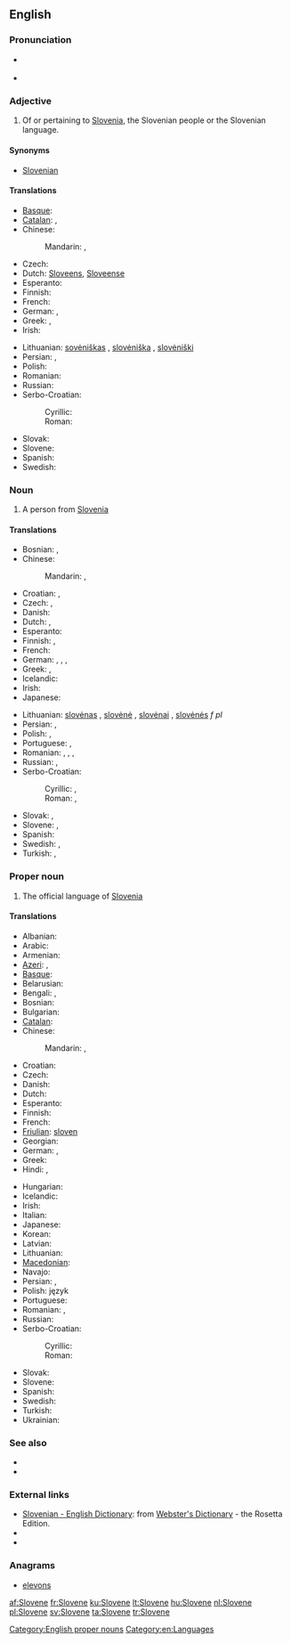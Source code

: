 {{also|slovene}}
==English==

===Pronunciation===
* {{a|UK}} {{IPA|/ˈslɘʊˌvɪin/}} {{SAMPA|/sl@U%vi:n/}}
* {{audio|en-us-Slovene.ogg|Audio (US)}}

===Adjective===
{{en-adj|-}}

# Of or pertaining to [[Slovenia]], the Slovenian people or the Slovenian language.

====Synonyms====
* [[Slovenian]]

====Translations====
{{trans-top|adjective}}
* [[Basque]]: {{t|eu|esloveniar}}
* [[Catalan]]: {{t|ca|eslovè|m}}, {{t|ca|eslovena|f}}
* Chinese:
*: Mandarin: {{t-|cmn|斯洛文尼亞|alt=斯洛文尼亞的|sc=Hani}}, {{t-|cmn|斯洛文尼亚|tr=Sīluòwénníyà de|alt=斯洛文尼亚的|sc=Hani}}
* Czech: {{t-|cs|slovinský|m}}
* Dutch: [[Sloveens]], [[Sloveense]]
* Esperanto: {{t-|eo|slovena|xs=Esperanto}}
* Finnish: {{t+|fi|slovenialainen}}
* French: {{t+|fr|slovène|m|f}}
* German: {{t+|de|slowenisch}}, {{t-|de|windisch}}
* Greek: {{t+|el|σλοβενικός|m|tr=slovenikós}}, <!-- non-lemma {t+|el|σλοβενική|f}}, {{t+|el|σλοβενικό|n}} -->
* Irish: {{t|ga|Slóivéanach}}
{{trans-mid}}
* Lithuanian: [[sovėniškas]] {{m}}, [[slovėniška]] {{f}}, [[slovėniški]] {{p}}
* Persian: {{t|fa|اسلوونیایی|tr=esluveniyâyi|sc=fa-Arab}}, {{t|fa|اسلوونیائی|tr=esluveniyâ'i|sc=fa-Arab}}
* Polish: {{t|pl|słoweński|m}}
* Romanian: {{t-|ro|sloven|m}}
* Russian: {{t|ru|словенский|tr=slovénskij}}
* Serbo-Croatian:
*: Cyrillic: {{t|sh|словеначки|m}}
*: Roman: {{t|sh|slovenački|m}}
* Slovak: {{t-|sk|slovinský|m}}
* Slovene: {{t+|sl|slovenski|m}}
* Spanish: {{t+|es|esloveno|m}}
* Swedish: {{t+|sv|slovensk}}
{{trans-bottom}}

===Noun===
{{en-noun}}

# A person from [[Slovenia]]

====Translations====
{{trans-top|a person}}
* Bosnian: {{t-|bs|Slovenac|m}}, {{t-|bs|Slovenka|f}}
* Chinese:
*: Mandarin: {{t-|cmn|斯洛文尼亞人|sc=Hani}}, {{t-|cmn|斯洛文尼亚人|tr=Sīluòwénníyà rén|sc=Hani}}
* Croatian: {{t+|hr|Slovenac|m}}, {{t+|hr|Slovenka|f}}
* Czech: {{t-|cs|Slovinec|m}}, {{t-|cs|Slovinka|f}}
* Danish: {{t-|da|slovener}}
* Dutch: {{t|nl|Sloveen|m}}, {{t|nl|Sloveense|f}}
* Esperanto: {{t-|eo|sloveno|xs=Esperanto}}
* Finnish: {{t+|fi|sloveeni}}, {{t+|fi|slovenialainen}}
* French: {{t+|fr|Slovène|m|f}}
* German: {{t|de|Slowene|m}}, {{t|de|Slowenin|f}}, {{t|de|Windischer|m}}, {{t|de|Windische|f}}
* Greek: {{t|el|Σλοβένος|m|tr=Slovénos|sc=Grek}}, {{t|el|Σλοβένα|f|tr=Slovéna|sc=Grek}}
* Icelandic: {{t|is|Slóveni|m}}
* Irish: {{t|ga|Slóivéanach|m}}
* Japanese: {{t|ja|スロベニア人|tr=Surobenia-jin|sc=Jpan}}
{{trans-mid}}
* Lithuanian: [[slovėnas]] {{m}}, [[slovėnė]] {{f}}, [[slovėnai]] {{p}}, [[slovėnės]] ''f pl''
* Persian: {{t|fa|اسلوونیایی|tr=esluveniyâyi|sc=fa-Arab}}, {{t|fa|اسلوونیائی|tr=esluveniyâ'i|sc=fa-Arab}}
* Polish: {{t+|pl|Słoweniec|m}}, {{t+|pl|Słowenka|f}}
* Portuguese: {{t+|pt|esloveno|m}}, {{t-|pt|eslovena|f}}
* Romanian: {{t-|ro|sloven|m}}, {{t+|ro|slovenă|f}}, {{t-|ro|sloveni|p}}, {{t-|ro|slovene|f|p}}
* Russian: {{t|ru|словенец|m|tr=slovénec}}, {{t+|ru|словенка|f|tr=slovénka}}
* Serbo-Croatian:
*: Cyrillic: {{t|sh|Словенац|m}}, {{t|sh|Словенка|f}}
*: Roman: {{t|sh|Slovenac|m}}, {{t|sh|Slovenka|f}}
* Slovak: {{t-|sk|Slovinec|m}}, {{t-|sk|Slovinka|f}}
* Slovene: {{t-|sl|Slovenec|m}}, {{t-|sl|Slovenka|f}}
* Spanish: {{t+|es|esloveno|m}}
* Swedish: {{t-|sv|sloven|m}}, {{t+|sv|slovenska|f}}
* Turkish: {{t|tr|Sloven}}, {{t|tr|Slovenyalı}}
{{trans-bottom}}

===Proper noun===
{{wikipedia}}
{{en-proper noun}}

# The official language of [[Slovenia]]

====Translations====
{{trans-top|the language}}
* Albanian: {{t|sq|slloven}}
* Arabic: {{t|ar|سلوفينية|f|tr=slofiníyya|sc=Arab}}
* Armenian: {{t|hy|սլովեներեն|tr=sloveneren|sc=Armn}}
* [[Azeri]]: {{t|az|sloven}}, {{t|az|sloven dili}}
* [[Basque]]: {{t|eu|esloveniera}}
* Belarusian: {{t|be|славенская|f|tr=slavénskaja|sc=Cyrl}}
* Bengali: {{t|bn|স্লোভেনীয় ভাষা|tr=slobheniẏa bhasha|sc=Beng}}, {{t|bn|স্লোভেনীয়|tr=slobheniẏa|sc=Beng}}
* Bosnian: {{t-|bs|slovenački|m}}
* Bulgarian: {{t|bg|словенски|m|tr=slovénski|sc=Cyrl}}
* [[Catalan]]: {{t|ca|eslovè}}
* Chinese:
*: Mandarin: {{t-|cmn|斯洛文尼亞語|sc=Hani}}, {{t-|cmn|斯洛文尼亚语|tr=Sīluòwénníyàyǔ|sc=Hani}}
* Croatian: {{t+|hr|slovenski|m}}
* Czech: {{t+|cs|slovinština|f}}
* Danish: {{t-|da|slovensk}}
* Dutch: {{t+|nl|Sloveens|n}}
* Esperanto: {{t-|eo|slovena|xs=Esperanto}}
* Finnish: {{t+|fi|sloveeni}}
* French: {{t+|fr|slovène|m}}
* [[Friulian]]: [[sloven]]
* Georgian: {{t|ka|სლოვენური|tr=slovenuri|sc=Geor}}
* German: {{t+|de|Slowenisch|n}}, {{t-|de|Windisch|n}}
* Greek: {{t+|el|σλοβενικά|n|p|tr=sloveniká}}
* Hindi: {{t|hi|स्लोवेनियन|tr=sloveniyan|sc=Deva}}, {{t|hi|स्लोवेनियाई|f|tr=sloveniyā'ī|sc=Deva}}
{{trans-mid}}
* Hungarian: {{t|hu|szlovén}}
* Icelandic: {{t|is|slóvenska|f}}
* Irish: {{t|ga|Slóivéinis|f}}
* Italian: {{t+|it|sloveno|m}}
* Japanese: {{t|ja|スロベニア語|tr=Surobenia-go|sc=Jpan}}
* Korean: {{t|ko|슬로베니아어|tr=Seullobenia-eo|sc=Kore}}
* Latvian: {{t|lv|slovēņu}}
* Lithuanian: {{t-|lt|slovėniškas|xs=Lithuanian}}
* [[Macedonian]]: {{t|mk|словенечки|m|tr=slovénečki|sc=Cyrl}}
* Navajo: {{tø|nv|Słobíín bizaad}}
* Persian: {{t|fa|اسلوونیایی|tr=esluveniyâyi|sc=fa-Arab}}, {{t|fa|اسلوونیائی|tr=esluveniyâ'i|sc=fa-Arab}}
* Polish: język
* Portuguese: {{t+|pt|esloveno|m}}
* Romanian: {{t+|ro|slovenă|f}}, {{t|ro|limba slovenă|f}}
* Russian: {{t|ru|словенский|m|tr=slovénskij|sc=Cyrl}}
* Serbo-Croatian:
*: Cyrillic: {{t|sh|словеначки|m}}
*: Roman: {{t|sh|slovenački|m}}
* Slovak: {{t-|sk|slovinčina|f}}
* Slovene: {{t+|sl|slovenščina|f}} {{t+|sl|slovenski jezik|m}}
* Spanish: {{t+|es|esloveno|m}}
* Swedish: {{t+|sv|slovenska}}
* Turkish: {{t|tr|Slovence}}
* Ukrainian: {{t|uk|словенська|f|tr=slovéns'ka|sc=Cyrl}}
{{trans-bottom}}

===See also===
* {{langcat}}
* {{langlist}}

===External links===
* [http://www.websters-online-dictionary.org/definition/Slovene-english/ Slovenian - English Dictionary]: from [http://www.websters-online-dictionary.org/ Webster's Dictionary] - the Rosetta Edition.
* {{ISO 639|3code=slv|1code=sl}}
* {{ethnologue|code=slv}}

===Anagrams===
* [[elevons#English|elevons]]

[[Category:English proper nouns]]
[[Category:en:Languages]]

[[af:Slovene]]
[[fr:Slovene]]
[[ku:Slovene]]
[[lt:Slovene]]
[[hu:Slovene]]
[[nl:Slovene]]
[[pl:Slovene]]
[[sv:Slovene]]
[[ta:Slovene]]
[[tr:Slovene]]